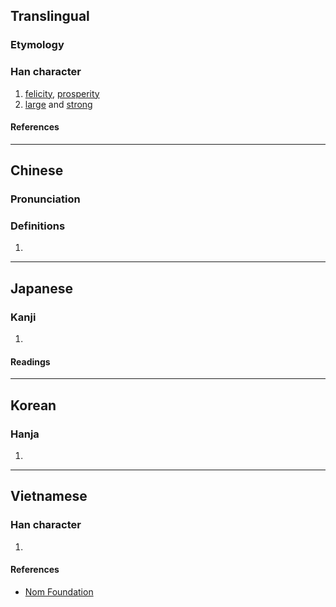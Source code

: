 {{character info}}
==Translingual==

===Etymology===
{{Han etym}}

===Han character===
{{Han char|rn=30|rad=口|as=11|sn=14|four=47647|canj=JRRSE|ids=⿰古叚}}

# [[felicity]], [[prosperity]]
# [[large]] and [[strong]]

====References====
{{Han ref|kx=0205.210|dkj=04190|dj=0428.150|hdz=10674.050|uh=560F}}

----

==Chinese==
{{zh-forms}}

===Pronunciation===
{{zh-pron
|m=gǔ,jiǎ
|c=gaa2,gu2
|mn=kó͘
|mc=y
|oc=y
|ma=
|cat=n,a
}}

===Definitions===
{{zh-hanzi}}

# {{rfdef|zh}}

----

==Japanese==

===Kanji===
{{ja-kanji|grade=|rs=口11}}

# {{rfdef|ja|sort=口11}}

====Readings====
{{ja-readings
|on=か, け
|kun=さいわい
}}

----

==Korean==

===Hanja===
{{ko-hanja|hangeul=[[하]], [[가]]|rv=ha, ga|mr=ha, ka}}

# {{rfdef|ko|sort=口11}}

----

==Vietnamese==

===Han character===
{{vi-readings|rs=口11|reading=hỗ}}

# {{rfdef|vi|sort=口11}}

====References====
* [http://nomfoundation.org/common/nom_details.php?codepoint=560f Nom Foundation]